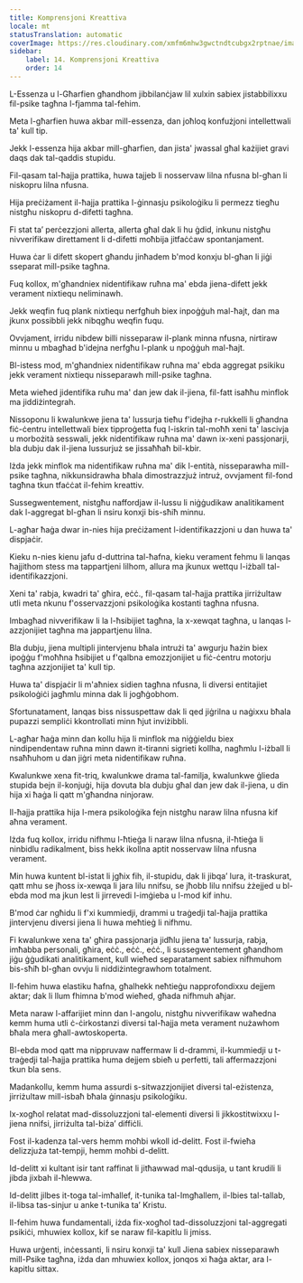 ```yaml
---
title: Komprensjoni Kreattiva
locale: mt
statusTranslation: automatic
coverImage: https://res.cloudinary.com/xmfm6mhw3gwctndtcubgx2rptnae/image/upload/v1741354419/small_cover_la_gran_rebelion_28716e29d2.webp
sidebar:
    label: 14. Komprensjoni Kreattiva
    order: 14
---
```

L-Essenza u l-Għarfien għandhom jibbilanċjaw lil xulxin sabiex jistabbilixxu fil-psike tagħna l-fjamma tal-fehim.

Meta l-għarfien huwa akbar mill-essenza, dan joħloq konfużjoni intellettwali ta' kull tip.

Jekk l-essenza hija akbar mill-għarfien, dan jista' jwassal għal każijiet gravi daqs dak tal-qaddis stupidu.

Fil-qasam tal-ħajja prattika, huwa tajjeb li nosservaw lilna nfusna bl-għan li niskopru lilna nfusna.

Hija preċiżament il-ħajja prattika l-ġinnasju psikoloġiku li permezz tiegħu nistgħu niskopru d-difetti tagħna.

Fi stat ta’ perċezzjoni allerta, allerta għal dak li hu ġdid, inkunu nistgħu nivverifikaw direttament li d-difetti moħbija jitfaċċaw spontanjament.

Huwa ċar li difett skopert għandu jinħadem b'mod konxju bl-għan li jiġi sseparat mill-psike tagħna.

Fuq kollox, m'għandniex nidentifikaw ruħna ma' ebda jiena-difett jekk verament nixtiequ neliminawh.

Jekk weqfin fuq plank nixtiequ nerfgħuh biex inpoġġuh mal-ħajt, dan ma jkunx possibbli jekk nibqgħu weqfin fuqu.

Ovvjament, irridu nibdew billi nisseparaw il-plank minna nfusna, nirtiraw minnu u mbagħad b'idejna nerfgħu l-plank u npoġġuh mal-ħajt.

Bl-istess mod, m'għandniex nidentifikaw ruħna ma' ebda aggregat psikiku jekk verament nixtiequ nisseparawh mill-psike tagħna.

Meta wieħed jidentifika ruħu ma' dan jew dak il-jiena, fil-fatt isaħħu minflok ma jiddiżintegrah.

Nissoponu li kwalunkwe jiena ta' lussurja tieħu f'idejha r-rukkelli li għandna fiċ-ċentru intellettwali biex tipproġetta fuq l-iskrin tal-moħħ xeni ta' lascivja u morbożità sesswali, jekk nidentifikaw ruħna ma' dawn ix-xeni passjonarji, bla dubju dak il-jiena lussurjuż se jissaħħaħ bil-kbir.

Iżda jekk minflok ma nidentifikaw ruħna ma' dik l-entità, nisseparawha mill-psike tagħna, nikkunsidrawha bħala dimostrazzjuż intruż, ovvjament fil-fond tagħna tkun tfaċċat il-fehim kreattiv.

Sussegwentement, nistgħu naffordjaw il-lussu li niġġudikaw analitikament dak l-aggregat bl-għan li nsiru konxji bis-sħiħ minnu.

L-agħar ħaġa dwar in-nies hija preċiżament l-identifikazzjoni u dan huwa ta' dispjaċir.

Kieku n-nies kienu jafu d-duttrina tal-ħafna, kieku verament fehmu li lanqas ħajjithom stess ma tappartjeni lilhom, allura ma jkunux wettqu l-iżball tal-identifikazzjoni.

Xeni ta' rabja, kwadri ta' għira, eċċ., fil-qasam tal-ħajja prattika jirriżultaw utli meta nkunu f'osservazzjoni psikoloġika kostanti tagħna nfusna.

Imbagħad nivverifikaw li la l-ħsibijiet tagħna, la x-xewqat tagħna, u lanqas l-azzjonijiet tagħna ma jappartjenu lilna.

Bla dubju, jiena multipli jintervjenu bħala intrużi ta' awgurju ħażin biex ipoġġu f'moħħna ħsibijiet u f'qalbna emozzjonijiet u fiċ-ċentru motorju tagħna azzjonijiet ta' kull tip.

Huwa ta' dispjaċir li m'aħniex sidien tagħna nfusna, li diversi entitajiet psikoloġiċi jagħmlu minna dak li jogħġobhom.

Sfortunatament, lanqas biss nissuspettaw dak li qed jiġrilna u naġixxu bħala pupazzi sempliċi kkontrollati minn ħjut inviżibbli.

L-agħar ħaġa minn dan kollu hija li minflok ma niġġieldu biex nindipendentaw ruħna minn dawn it-tiranni sigrieti kollha, nagħmlu l-iżball li nsaħħuhom u dan jiġri meta nidentifikaw ruħna.

Kwalunkwe xena fit-triq, kwalunkwe drama tal-familja, kwalunkwe ġlieda stupida bejn il-konjuġi, hija dovuta bla dubju għal dan jew dak il-jiena, u din hija xi ħaġa li qatt m'għandna ninjoraw.

Il-ħajja prattika hija l-mera psikoloġika fejn nistgħu naraw lilna nfusna kif aħna verament.

Iżda fuq kollox, irridu nifhmu l-ħtieġa li naraw lilna nfusna, il-ħtieġa li ninbidlu radikalment, biss hekk ikollna aptit nosservaw lilna nfusna verament.

Min huwa kuntent bl-istat li jgħix fih, il-stupidu, dak li jibqa’ lura, it-traskurat, qatt mhu se jħoss ix-xewqa li jara lilu nnifsu, se jħobb lilu nnifsu żżejjed u bl-ebda mod ma jkun lest li jirrevedi l-imġieba u l-mod kif inhu.

B'mod ċar ngħidu li f'xi kummiedji, drammi u traġedji tal-ħajja prattika jintervjenu diversi jiena li huwa meħtieġ li nifhmu.

Fi kwalunkwe xena ta' għira passjonarja jidħlu jiena ta' lussurja, rabja, imħabba personali, għira, eċċ., eċċ., eċċ., li sussegwentement għandhom jiġu ġġudikati analitikament, kull wieħed separatament sabiex nifhmuhom bis-sħiħ bl-għan ovvju li niddiżintegrawhom totalment.

Il-fehim huwa elastiku ħafna, għalhekk neħtieġu napprofondixxu dejjem aktar; dak li llum fhimna b'mod wieħed, għada nifhmuh aħjar.

Meta naraw l-affarijiet minn dan l-angolu, nistgħu nivverifikaw waħedna kemm huma utli ċ-ċirkostanzi diversi tal-ħajja meta verament nużawhom bħala mera għall-awtoskoperta.

Bl-ebda mod qatt ma nippruvaw naffermaw li d-drammi, il-kummiedji u t-traġedji tal-ħajja prattika huma dejjem sbieħ u perfetti, tali affermazzjoni tkun bla sens.

Madankollu, kemm huma assurdi s-sitwazzjonijiet diversi tal-eżistenza, jirriżultaw mill-isbaħ bħala ġinnasju psikoloġiku.

Ix-xogħol relatat mad-dissoluzzjoni tal-elementi diversi li jikkostitwixxu l-jiena nnifsi, jirriżulta tal-biża’ diffiċli.

Fost il-kadenza tal-vers hemm moħbi wkoll id-delitt. Fost il-fwieħa delizzjuża tat-tempji, hemm moħbi d-delitt.

Id-delitt xi kultant isir tant raffinat li jitħawwad mal-qdusija, u tant krudili li jibda jixbah il-ħlewwa.

Id-delitt jilbes it-toga tal-imħallef, it-tunika tal-Imgħallem, il-lbies tal-tallab, il-libsa tas-sinjur u anke t-tunika ta’ Kristu.

Il-fehim huwa fundamentali, iżda fix-xogħol tad-dissoluzzjoni tal-aggregati psikiċi, mhuwiex kollox, kif se naraw fil-kapitlu li jmiss.

Huwa urġenti, inċessanti, li nsiru konxji ta' kull Jiena sabiex nisseparawh mill-Psike tagħna, iżda dan mhuwiex kollox, jonqos xi ħaġa aktar, ara l-kapitlu sittax.

